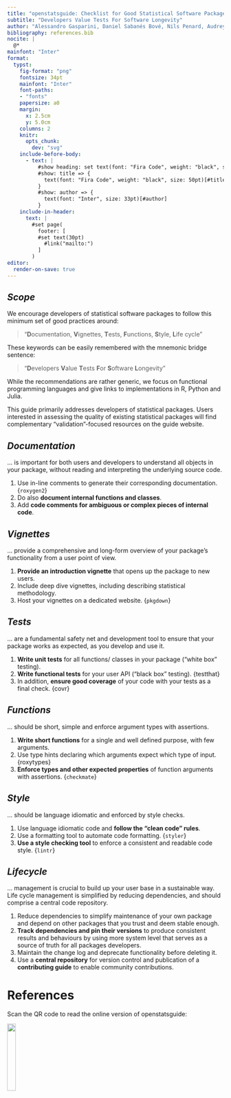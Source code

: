 ```yaml
---
title: "openstatsguide: Checklist for Good Statistical Software Packages"
subtitle: "Developers Value Tests For Software Longevity"
author: "Alessandro Gasparini, Daniel Sabanés Bové, Nils Penard, Audrey Yeo Te-ying, on behalf of openstatsware"
bibliography: references.bib
nocite: |
  @*
mainfont: "Inter"
format:
  typst:
    fig-format: "png"
    fontsize: 34pt
    mainfont: "Inter"
    font-paths: 
    - "fonts"
    papersize: a0
    margin:
      x: 2.5cm
      y: 5.0cm
    columns: 2
    knitr:
      opts_chunk:
        dev: "svg"
    include-before-body:
      - text: |
          #show heading: set text(font: "Fira Code", weight: "black", size: 50pt)
          #show: title => {
            text(font: "Fira Code", weight: "black", size: 50pt)[#title]
          }
          #show: author => {
            text(font: "Inter", size: 33pt)[#author]
          }
    include-in-header:
      text: |
        #set page(
          footer: [
          #set text(30pt)
            #link("mailto:")
          ]
        )
editor:
  render-on-save: true
---
```


::: {.block fill=rgb("#FFCC00") inset="50pt" radius="40pt"}

# *Scope*

We encourage developers of statistical software packages to follow this minimum set of good practices around:

> "**D**ocumentation, **V**ignettes, **T**ests, **F**unctions, **S**tyle, **L**ife cycle"

These keywords can be easily remembered with the mnemonic bridge sentence:

> "**D**evelopers **V**alue **T**ests **F**or **S**oftware **L**ongevity"

While the recommendations are rather generic, we focus on functional programming languages and give links to implementations in R, Python and Julia.

This guide primarily addresses developers of statistical packages.
Users interested in assessing the quality of existing statistical packages will find complementary "validation"-focused resources on the guide website.

:::

::: {.block fill=rgb("#F4F8D3") inset="40pt" radius="40pt"}

# *Documentation*

… is important for both users and developers to understand all objects in your package, without reading and interpreting the underlying source code.

1. Use in-line comments to generate their corresponding documentation. {`roxygen2`}
2. Do also **document internal functions and classes**.
3. Add **code comments for ambiguous or complex pieces of internal code**.

:::

::: {.block fill=rgb("#FFCC00") inset="40pt" radius="40pt"}

# *Vignettes*

… provide a comprehensive and long-form overview of your package’s functionality from a user point of view.


1. **Provide an introduction vignette** that opens up the package to new users.
2. Include deep dive vignettes, including describing statistical methodology.
3. Host your vignettes on a dedicated website. {`pkgdown`}

:::

::: {.block fill=rgb("#F4F8D3") inset="40pt" radius="40pt"}

# *Tests*

… are a fundamental safety net and development tool to ensure that your package works as expected, as you develop and use it.

1. **Write unit tests** for all functions/ classes in your package (“white box” testing).
2. **Write functional tests** for your user API (“black box” testing). {testthat}
3. In addition, **ensure good coverage** of your code with your tests as a final check. {covr}

:::

::: {.block fill=rgb("#FFCC00") inset="40pt" radius="40pt"}

# *Functions*

… should be short, simple and enforce argument types with assertions.

1. **Write short functions** for a single and well defined purpose, with few arguments.
2. Use type hints declaring which arguments expect which type of input. {roxytypes}
3. **Enforce types and other expected properties** of function arguments with assertions. {`checkmate`}

:::

::: {.block fill=rgb("#F4F8D3") inset="40pt" radius="40pt"}

# *Style*

… should be language idiomatic and enforced by style checks.

1. Use language idiomatic code and **follow the “clean code” rules**.
2. Use a formatting tool to automate code formatting. {`styler`}
3. **Use a style checking tool** to enforce a consistent and readable code style. {`lintr`}

:::

::: {.block fill=rgb("#FFCC00") inset="40pt" radius="40pt"}

# *Lifecycle*

… management is crucial to build up your user base in a sustainable way.
Life cycle management is simplified by reducing dependencies, and should comprise a central code repository.

1.  Reduce dependencies to simplify maintenance of your own package and depend on other packages that you trust and deem stable enough.
2. **Track dependencies and pin their versions** to produce consistent results and behaviours by using more system level that serves as a source of truth for all packages developers.
3.  Maintain the change log and deprecate functionality before deleting it.
4.  Use a **central repository** for version control and publication of a **contributing guide** to enable community contributions.

:::

# References

::: {.block fill=rgb("#FFFFFF") inset="40pt" radius="40pt"}

Scan the QR code to read the online version of openstatsguide:

![](images/qr-code.svg){width=20% fig-align="center"}

:::
